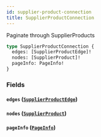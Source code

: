 ```yaml
---
id: supplier-product-connection
title: SupplierProductConnection
---
```


Paginate through SupplierProducts

```graphql
type SupplierProductConnection {
  edges: [SupplierProductEdge]!
  nodes: [SupplierProduct]!
  pageInfo: PageInfo!
}
```

### Fields

#### `edges` ([`SupplierProductEdge`](/developers/supplier-apis/supply-api/graphql/reference/objects/supplier-product-edge))

#### `nodes` ([`SupplierProduct`](/developers/supplier-apis/supply-api/graphql/reference/objects/supplier-product))

#### `pageInfo` ([`PageInfo`](/developers/supplier-apis/supply-api/graphql/reference/objects/page-info))
